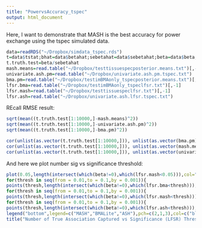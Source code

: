 ```yaml
---
title: "PowervsAccuracy_tspec"
output: html_document
---
```


Here, I want to demonstrate that MASH is the best accuracy for power exchange using the tspec simulated data.

```r
data=readRDS("~/Dropbox/simdata_tspec.rds")
t=data$tstat;bhat=data$betahat;sebetahat=data$sebetahat;beta=data$beta;v.j=matrix(rep(1,ncol(t)*nrow(t)),ncol=ncol(t),nrow=nrow(t))
t.truth.test=beta/sebetahat
mash.means=read.table("~/Dropbox/testtissuespecposterior.means.txt")[,-1]
univariate.ash.pm=read.table("~/Dropbox/univariate.ash.pm.tspec.txt")
bma.pm=read.table("~/Dropbox/testimBMAonly_tspecposterior.means.txt")[,-1]
lfsr.bma=read.table("~/Dropbox/testimBMAonly_tspeclfsr.txt")[,-1]
lfsr.mash=read.table("~/Dropbox/testtissuespeclfsr.txt")[,-1]
lfsr.ash=read.table("~/Dropbox/univariate.ash.lfsr.tspec.txt")

```

REcall RMSE result:
```r

sqrt(mean((t.truth.test[1:10000,]-mash.means)^2))
sqrt(mean((t.truth.test[1:10000,]-univariate.ash.pm)^2))
sqrt(mean((t.truth.test[1:10000,]-bma.pm)^2))

cor(unlist(as.vector(t.truth.test[1:10000,])), unlist(as.vector(bma.pm)))
cor(unlist(as.vector(t.truth.test[1:10000,])), unlist(as.vector(mash.means)))
cor(unlist(as.vector(t.truth.test[1:10000,])), unlist(as.vector(univariate.ash.pm)))
```

And here we plot number sig vs significance threshold:
```r
plot(0.05,length(intersect(which(beta!=0),which(lfsr.mash<0.05))),col="blue",ylim=c(400,2900),xlim=c(0.01,0.10),pch=2,ylab="NumberofTrueAssociationsCaptured",xlab="LFSRThreshold")
for(thresh in seq(from = 0.01,to = 0.1,by = 0.001)){
points(thresh,length(intersect(which(beta!=0),which(lfsr.bma<thresh))),col="red",pch=1)}
for(thresh in seq(from = 0.01,to = 0.1,by = 0.001)){
points(thresh,length(intersect(which(beta!=0),which(lfsr.mash<thresh))),col="blue",pch=2)}
for(thresh in seq(from = 0.01,to = 0.1,by = 0.001)){
points(thresh,length(intersect(which(beta!=0),which(lfsr.ash<thresh))),col="green",pch=3)}
legend("bottom",legend=c("MASH","BMALite","ASH"),pch=c(2,1,3),col=c("blue","red","green"))
title("Number of True Association Captured vs Significance (LFSR) Threshold")
```

